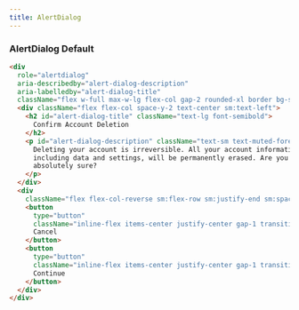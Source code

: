 ```yaml
---
title: AlertDialog
---
```



### AlertDialog Default

<AlertDialogExample />

```html title="alert-dialog.html"
<div
  role="alertdialog"
  aria-describedby="alert-dialog-description"
  aria-labelledby="alert-dialog-title"
  className="flex w-full max-w-lg flex-col gap-2 rounded-xl border bg-surface p-6 shadow-lg">
  <div className="flex flex-col space-y-2 text-center sm:text-left">
    <h2 id="alert-dialog-title" className="text-lg font-semibold">
      Confirm Account Deletion
    </h2>
    <p id="alert-dialog-description" className="text-sm text-muted-foreground">
      Deleting your account is irreversible. All your account information,
      including data and settings, will be permanently erased. Are you
      absolutely sure?
    </p>
  </div>
  <div
    className="flex flex-col-reverse sm:flex-row sm:justify-end sm:space-x-2">
    <button
      type="button"
      className="inline-flex items-center justify-center gap-1 transition-colors duration-150 active:brightness-90 text-sm disabled:pointer-events-none disabled:brightness-75 disabled:opacity-80 hover:bg-accent hover:text-accent-foreground rounded-md h-10 px-3">
      Cancel
    </button>
    <button
      type="button"
      className="inline-flex items-center justify-center gap-1 transition-colors duration-150 active:brightness-90 text-sm disabled:pointer-events-none disabled:brightness-75 disabled:opacity-80 bg-primary text-primary-foreground hover:bg-primary/90 rounded-md h-10 px-3">
      Continue
    </button>
  </div>
</div>
```
